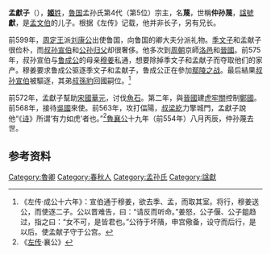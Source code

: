 {{模板:Infobox 先秦人物
|名稱=仲孫蔑
|姓=[[姬姓|姬]]
|氏=[[孟孫氏|孟孫]]
|名=蔑
|字=
|别名=仲孫蔑、孟獻子
|别字=
|諡号=獻
|官位=
|時代=春秋
|國家=魯國
|身份=[[魯國|魯國]]卿
|出生日期=約前624年
|逝世日期=前554年
|父=[[孟文伯|孟文伯]][[仲孫穀|仲孫穀]]
|子女=[[孟庄子|孟庄子]][[仲孫速|仲孫速]]、[[仲孫它|仲孫它]]、[[懿伯|懿伯]]
}}
'''孟獻子'''（{{bd|約前624年||前554年||catIdx=M}}），[[姬姓|'''姬'''姓]]，[[魯国|魯国]]孟孙氏第4代（第5位）宗主，名'''蔑'''，世稱'''仲孙蔑'''，[[諡號|諡號]]'''獻'''，是[[孟文伯|孟文伯]]的儿子。根据《左传》记载，他并非长子，另有兄长。

前599年，[[周定王|周定王]]派[[刘康公|刘康公]]出使鲁国，向鲁国的卿大夫分派礼物。[[季文子|季文子]]和孟献子很俭朴，而[[叔孙宣伯|叔孙宣伯]]和[[公孙归父|公孙归父]]却很奢侈。他多次到[[周朝|周朝]]京師[[洛邑|洛邑]]和[[晉國|晉國]]。前575年，叔孙宣伯与[[鲁成公|鲁成公]]的母亲[[穆姜|穆姜]]私通，想要除掉季文子和孟献子而夺取他们的家产。穆姜要求鲁成公驱逐季文子和孟献子，鲁成公正在參加[[鄢陵之战|鄢陵之战]]。最后結果[[叔孙宣伯|叔孙宣伯]]被驅逐，其弟[[叔孫豹|叔孫豹]]回國嗣位。<ref>《左传·成公十六年》：宣伯通于穆姜，欲去季、孟，而取其室。将行，穆姜送公，而使逐二子。公以晋难告，曰：“请反而听命。”姜怒，公子偃、公子鉏趋过，指之曰：“女不可，是皆君也。”公待于坏隤，申宫儆备，设守而后行，是以后。使孟献子守于公宫。</ref>

前572年，孟獻子幫助[[宋國|宋國]][[華元|華元]]，讨伐[[魚石|魚石]]。第二年，與[[晉國|晉國]]建[[虎牢關|虎牢關]]控制[[鄭國|鄭國]]。前568年，接待[[吳國|吳國]]來使。前563年，攻打偪陽，[[叔梁紇|叔梁紇]]力擎城門，孟獻子說他“《[[诗经|诗]]》所谓‘有力如虎’者也。”<ref>《[[左传|左传]]·襄公》</ref>[[魯襄公|魯襄公]]十九年（前554年）八月丙辰，仲孙蔑去世。

{{start box}}
{{s-before|叔[[孟惠叔|孟惠叔]]仲孙难}}
{{s-title|[[魯國|魯國]][[孟孙氏|孟孙氏]]宗主|前7世紀末—前554年}}
{{s-after|子[[孟庄子|孟庄子]]仲孙速}}
{{end box}}

== 参考资料 ==
{{reflist}}
{{三桓}}
[[Category:魯卿|Category:魯卿]]
[[Category:春秋人|Category:春秋人]]
[[Category:孟孙氏|Category:孟孙氏]]
[[Category:諡獻|Category:諡獻]]